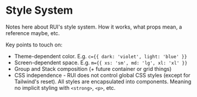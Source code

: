 
<Meta title="Getting Started / Style System" />

# Style System

Notes here about RUI's style system. How it works, what props mean, a reference maybe, etc.

Key points to touch on:

- Theme-dependent color. E.g. `c={{ dark: 'violet', light: 'blue' }}`
- Screen-dependent space. E.g. `m={{ xs: 'sm', md: 'lg', xl: 'xl' }}`
- Group and Stack composition (+ future container or grid things)
- CSS independence - RUI does not control global CSS styles (except for Tailwind's reset). All styles are encapsulated into components. Meaning no implicit styling with `<strong>`, `<p>`, etc.